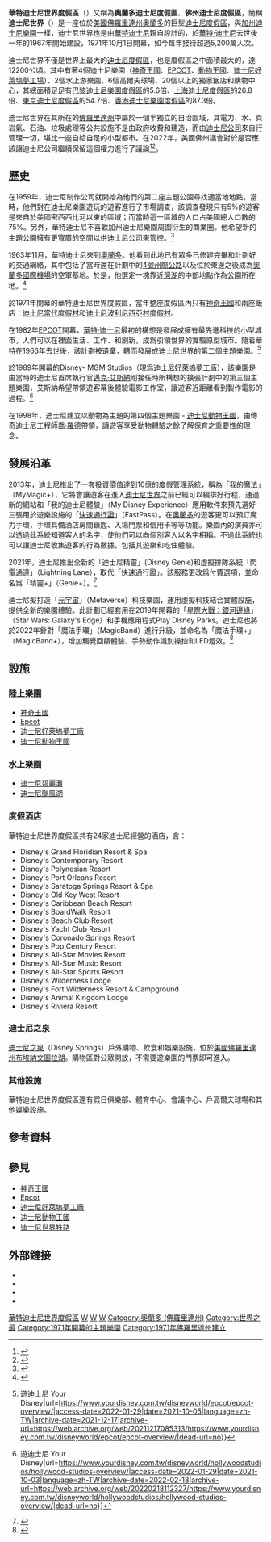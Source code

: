 {{noteTA
|G1=Disney
|G2=USState
}}
{{Infobox amusement park
| name = 迪士尼世界<br><small>{{lang|en|Disney World}}</small>
| logo            = Walt Disney World Logo 2018.svg
| image = Magic_Kingdom_Hub.jpg
| resort = [[神奇王國|神奇王國]]、[[Epcot|Epcot]]、[[迪士尼動物王國|迪士尼動物王國]]、[[迪士尼好萊塢夢工廠|迪士尼好萊塢夢工廠]]
| foundation = {{Start date|1971|10|1}}
| founder = [[洛伊·O·迪士尼|洛伊·迪士尼]]
| location = [[美國|美國]][[佛羅里達州|佛羅里達州]][[布埃納文圖拉湖_(佛羅里達州)|布埃納文圖拉湖]]
| key_people = [[George_Kalogridis|George Kalogridis]] (President)
| owner = [[華特迪士尼樂園及度假區|華特迪士尼樂園及度假區]]<br>([[華特迪士尼公司|華特迪士尼公司]])
| homepage = {{URL|http://disneyworld.disney.go.com}}
| coordinates = {{Coord|28|25|7|N|81|34|52|W|type:landmark_scale:5000|display=title,inline}}
| area   = {{convert|12200|ha|km2|lk=on}}
}}
{{迪士尼世界}}
'''華特迪士尼世界度假區'''（{{lang-en|Walt Disney World Resort}}）又稱為'''奧蘭多迪士尼度假區'''、'''佛州迪士尼度假區'''，簡稱'''迪士尼世界'''（'''{{lang|en|Disney World}}'''）是一座位於[[美國|美國]][[佛羅里達州|佛羅里達州]][[奧蘭多_(佛羅里達州)|奧蘭多]]的巨型[[迪士尼度假區|迪士尼度假區]]，與[[加州迪士尼樂園|加州迪士尼樂園]]一樣，迪士尼世界也是由[[華特迪士尼|華特迪士尼]]親自設計的，於[[華特·迪士尼|華特·迪士尼]]去世後一年的1967年開始建設，1971年10月1日開幕，如今每年接待超過5,200萬人次。

迪士尼世界不僅是世界上最大的[[迪士尼度假區|迪士尼度假區]]，也是度假區之中面積最大的，達12200公頃。其中有著4個迪士尼樂園（[[神奇王國|神奇王國]]、[[EPCOT|EPCOT]]、[[動物王國|動物王國]]、[[迪士尼好萊塢夢工場|迪士尼好萊塢夢工場]]）、2個水上游樂園、6個高爾夫球場、20個以上的獨家飯店和購物中心，其總面積足足有[[巴黎迪士尼樂園度假區|巴黎迪士尼樂園度假區]]的5.6倍、[[上海迪士尼度假區|上海迪士尼度假區]]的26.8倍、[[東京迪士尼度假區|東京迪士尼度假區]]的54.7倍、[[香港迪士尼樂園度假區|香港迪士尼樂園度假區]]的87.3倍。

迪士尼世界在其所在的[[佛羅里達州|佛羅里達州]]中屬於一個半獨立的自治區域，其電力、水、頁岩氣、石油、垃圾處理等公共設施不是由政府收費和建造，而由[[迪士尼公司|迪士尼公司]]來自行管理一切，堪比一座自給自足的小型都市。在2022年，美國佛州議會對於是否應該讓迪士尼公司繼續保留這個權力進行了議論<ref name=":0">{{Cite web |url=https://www.huffingtonpost.jp/entry/florida-gov-strip-disney-of-self-governing-power_jp_625f4f4ae4b0723f801e791f |title=ディズニー・ワールドの自治権剥奪を、フロリダ州知事が検討。議会に終了を呼びかける |publisher=ハフポスト |date=2022-04-20 |accessdate=2022-04-20}}</ref><ref>{{Cite web |title=米フロリダ州、「ディズニー・ワールド」の税制優遇特区廃止へ…ＬＧＢＴＱ巡る州法で対立 |url=https://www.yomiuri.co.jp/world/20220422-OYT1T50119/ |website=読売新聞 |date=2022-04-22 |access-date=2022-04-27}}</ref>。

== 歷史 ==
在1959年，迪士尼制作公司就開始為他們的第二座主題公園尋找適當地地點。當時，他們對在迪士尼樂園遊玩的遊客進行了市場調查，該調查發現只有5%的遊客是來自於美國密西西比河以東的區域；而當時這一區域的人口占美國總人口數的75%。另外，華特迪士尼不喜歡加州迪士尼樂園周圍衍生的商業圈。他希望新的主題公園擁有更寬廣的空間以供迪士尼公司來管控。<ref>{{cite book |last=Fogleson |first=Richard E. |title=Married to the Mouse |year=2003 |publisher=Yale University Press |location=New Haven, CT |isbn=978-0-300-09828-0 |page=274 }}</ref>

1963年11月，華特迪士尼來到[[奧蘭多|奧蘭多]]。他看到此地已有眾多已修建完畢和計劃好的交通網絡，其中包括了當時還在計劃中的[[4號州際公路|4號州際公路]]以及位於東邊之後成為[[奧蘭多國際機場|奧蘭多國際機場]]的空軍基地。於是，他選定一塊靠近[[灣湖_(佛羅里達州)|灣湖]]的中部地點作為公園所在地。<ref name="Quest">{{cite book |last=Mannheim |first=Steve |url=https://archive.org/details/waltdisneyquestf00mann |title=Walt Disney and the Quest for Community |year=2002 |publisher=Ashgate Publishing Limited |location=Aldershot, Hampshire, England |isbn=0-7546-1974-5 |pages=[https://archive.org/details/waltdisneyquestf00mann/page/68 68]–70 |ref=Mann02 }}</ref>

於1971年開幕的華特迪士尼世界度假區，當年整座度假區內只有[[神奇王國|神奇王國]]和兩座飯店：[[迪士尼當代度假村|迪士尼當代度假村]]和[[迪士尼波利尼西亞村度假村|迪士尼波利尼西亞村度假村]]。

在1982年[[艾波卡特|EPCOT]]開幕，[[華特·迪士尼|華特·迪士尼]]最初的構想是發展成擁有最先進科技的小型城市，人們可以在裡面生活、工作、和創新，成爲引領世界的實驗原型城市。隨着華特在1966年去世後，該計劃被遺棄，轉而發展成迪士尼世界的第二個主題樂園。<ref>{{Cite web|title=【奧蘭多迪士尼世界】EPCOT完整介紹 —樂園、4大園區、11國展館、未來規劃 {{!}} 遊迪士尼 Your Disney|url=https://www.yourdisney.com.tw/disneyworld/epcot/epcot-overview/|access-date=2022-01-29|date=2021-10-05|language=zh-TW|archive-date=2021-12-17|archive-url=https://web.archive.org/web/20211217085313/https://www.yourdisney.com.tw/disneyworld/epcot/epcot-overview/|dead-url=no}}</ref>

於1989年開幕的Disney- MGM Studios（現爲[[迪士尼好萊塢夢工場|迪士尼好萊塢夢工廠]]），該樂園是由當時的迪士尼首席執行官[[邁克·艾斯納|邁克·艾斯納]]剛接任時所構想的擴張計劃中的第三個主題樂園，艾斯納希望帶領遊客幕後體驗電影工作室，讓遊客近距離看到製作電影的過程。<ref>{{Cite web|title=【奧蘭多迪士尼世界】迪士尼好萊塢夢工廠Hollywood Studios完整介紹—樂園、8大園區、未來規劃 {{!}} 遊迪士尼 Your Disney|url=https://www.yourdisney.com.tw/disneyworld/hollywoodstudios/hollywood-studios-overview/|access-date=2022-01-29|date=2021-10-03|language=zh-TW|archive-date=2022-02-18|archive-url=https://web.archive.org/web/20220218112327/https://www.yourdisney.com.tw/disneyworld/hollywoodstudios/hollywood-studios-overview/|dead-url=no}}</ref>

在1998年，迪士尼建立以動物為主題的第四個主題樂園 - [[迪士尼動物王國|迪士尼動物王國]]，由傳奇迪士尼工程師[[Joe_Rohde|喬·羅德]]帶領，讓遊客享受動物體驗之餘了解保育之重要性的理念。

== 發展沿革 ==
2013年，迪士尼推出了一套投資價值達到10億的度假管理系統，稱為「我的魔法」（MyMagic+），它將會讓遊客在進入[[迪士尼世界|迪士尼世界]]之前已經可以編排好行程，通過新的網站和「我的迪士尼體驗」（My Disney Experience）應用軟件來預先選好三張用於遊樂設施的「[[迪士尼快速通行|快速通行證]]」（FastPass）。在[[奧蘭多|奧蘭多]]的遊客更可以預訂魔力手環，手環具備酒店房間鎖匙、入場門票和信用卡等等功能。樂園內的演員亦可以透過此系統知道客人的名字，使他們可以向個別客人以名字相稱。不過此系統也可以讓迪士尼收集遊客的行為數據，包括其遊樂和吃住體驗。

2021年，迪士尼推出全新的「迪士尼精靈」(Disney Genie)和虛擬排隊系統「閃電通道」（Lightning Lane），取代「快速通行證」。該服務更改爲付費選項，並命名爲「精靈+」（Genie+）。<ref>{{Cite web |title=Disney Genie Service to Reimagine the Guest Experience at Walt Disney World Resort and Disneyland Resort |url=https://disneyparks.disney.go.com/blog/2021/08/introducing-disney-genie/ |accessdate=2021-11-18 |work=Disney Parks Blog |language=en-US |archive-date=2022-02-18 |archive-url=https://web.archive.org/web/20220218113841/https://disneyparks.disney.go.com/blog/2021/08/introducing-disney-genie/ |dead-url=no }}</ref>

迪士尼擬打造「[[元宇宙|元宇宙]]」（Metaverse）科技樂園，運用虛擬科技結合實體設施，提供全新的樂園體驗。此計劃已經套用在2019年開幕的「[[星球大戰：銀河邊緣|星際大戰：銀河邊緣]]」（Star Wars: Galaxy's Edge）和手機應用程式Play Disney Parks。迪士尼也將於2022年針對「魔法手環」（MagicBand）進行升級，並命名為「魔法手環+」（MagicBand+），增加觸覺回饋體驗、手勢動作識別操控和LED燈效。<ref>{{Cite web |url=https://www.yourdisney.com.tw/disneylandresort/disney-metaverse/ |title=迪士尼元宇宙樂園！打造沉浸式娛樂體驗 |publisher=遊迪士尼 Your Disney |accessdate=2021-11-30 |language=zh-tw |archive-date=2022-02-18 |archive-url=https://web.archive.org/web/20220218112346/https://www.yourdisney.com.tw/disneylandresort/disney-metaverse/ |dead-url=no }}</ref>

== 設施 ==
=== 陸上樂園 ===
*[[神奇王國|神奇王國]]
*[[Epcot|Epcot]]
*[[迪士尼好萊塢夢工廠|迪士尼好萊塢夢工廠]]
*[[迪士尼動物王國|迪士尼動物王國]]

=== 水上樂園 ===
*[[迪士尼碧麗灘|迪士尼碧麗灘]]
*[[迪士尼颱風湖|迪士尼颱風湖]]

=== 度假酒店 ===
華特迪士尼世界度假區共有24家迪士尼經營的酒店，含：
*Disney's Grand Floridian Resort & Spa
*Disney's Contemporary Resort
*Disney's Polynesian Resort
*Disney's Port Orleans Resort
*Disney's Saratoga Springs Resort & Spa
*Disney's Old Key West Resort
*Disney's Caribbean Beach Resort
*Disney's BoardWalk Resort
*Disney's Beach Club Resort
*Disney's Yacht Club Resort
*Disney's Coronado Springs Resort
*Disney's Pop Century Resort
*Disney's All-Star Movies Resort
*Disney's All-Star Music Resort
*Disney's All-Star Sports Resort
*Disney's Wilderness Lodge
*Disney's Fort Wilderness Resort & Campground
*Disney's Animal Kingdom Lodge
*Disney's Riviera Resort

=== 迪士尼之泉 ===
[[迪士尼之泉|迪士尼之泉]]（Disney Springs）戶外購物、飲食和娛樂設施，位於[[美國|美國]][[佛羅里達州|佛羅里達州]][[布埃纳文图拉湖_(佛罗里达州)|布埃納文圖拉湖]]。購物區對公眾開放，不需要遊樂園的門票即可進入。

=== 其他設施 ===
華特迪士尼世界度假區還有假日俱樂部、體育中心、會議中心、戶高爾夫球場和其他娛樂設施。

== 參考資料 ==
{{reflist}}

== 參見 ==
*[[神奇王國|神奇王國]]
*[[Epcot|Epcot]]
*[[迪士尼好萊塢夢工廠|迪士尼好萊塢夢工廠]]
*[[迪士尼動物王國|迪士尼動物王國]]
*[[迪士尼世界铁路|迪士尼世界铁路]]

== 外部鏈接 ==
* {{Official website|https://disneyland.disney.go.com//|Disneyland}}
* {{Facebook|Disneyland|Disneyland}}
* {{Official website|https://disneyworld.disney.go.com/|Walt Disney World}}
* {{Facebook|DisneyJapan|Walt Disney World}}
{{Portal|迪士尼}}
{{commonscat|Walt Disney World Resort}}
{{迪士尼度假區及主題公園}}
[[Category:華特迪士尼世界度假區|]]
[[Category:迪士尼度假區及主題公園|W]]
[[Category:華特迪士尼公司子公司|W]]
[[Category:佛羅里達州旅遊景點|W]]
[[Category:奧蘭多_(佛羅里達州)|Category:奧蘭多 (佛羅里達州)]]
[[Category:世界之最|Category:世界之最]]
[[Category:1971年開幕的主題樂園|Category:1971年開幕的主題樂園]]
[[Category:1971年佛羅里達州建立|Category:1971年佛羅里達州建立]]